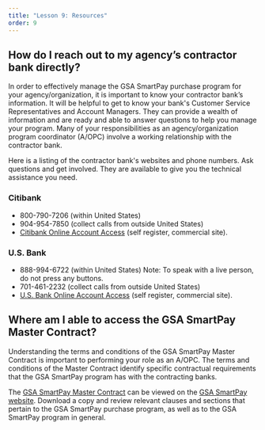 ```yaml
---
title: "Lesson 9: Resources"
order: 9
---
```


## How do I reach out to my agency’s contractor bank directly?
In order to effectively manage the GSA SmartPay purchase program for your agency/organization, it is important to know your contractor bank’s information. It will be helpful to get to know your bank's Customer Service Representatives and Account Managers. They can provide a wealth of information and are ready and able to answer questions to help you manage your program. Many of your responsibilities as an agency/organization program coordinator (A/OPC) involve a working relationship with the contractor bank.

Here is a listing of the contractor bank's websites and phone numbers. Ask questions and get involved. They are available to give you the technical assistance you need.

### Citibank
- 800-790-7206 (within United States)
- 904-954-7850 (collect calls from outside United States)
- [Citibank Online Account Access](https://home.cards.citidirect.com/CommercialCard/Cards.html) (self register, commercial site).
### U.S. Bank
- 888-994-6722 (within United States)
Note: To speak with a live person, do not press any buttons.
- 701-461-2232 (collect calls from outside United States)
- [U.S. Bank Online Account Access](https://access.usbank.com/cpsApp1/index.jsp) (self register, commercial site).

## Where am I able to access the GSA SmartPay Master Contract?
Understanding the terms and conditions of the GSA SmartPay Master Contract is important to performing your role as an A/OPC. The terms and conditions of the Master Contract identify specific contractual requirements that the GSA SmartPay program has with the contracting banks.

The [GSA SmartPay Master Contract](https://smartpay.gsa.gov/content/gsa-smartpay-master-contract) can be viewed on the [GSA SmartPay website](https://smartpay.gsa.gov/). Download a copy and review relevant clauses and sections that pertain to the GSA SmartPay purchase program, as well as to the GSA SmartPay program in general.
